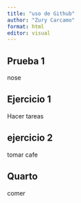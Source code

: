---
title: "uso de Github"
author: "Zury Carcamo"
format: html
editor: visual
---
::: panel-tabset
 
## Prueba 1 

nose

## Ejercicio 1

Hacer tareas 

## ejercicio 2

tomar cafe 

## Quarto

comer

:::
